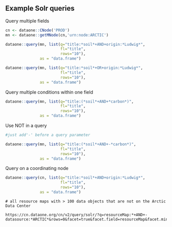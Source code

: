 ## Example Solr queries

Query multiple fields 

```r
cn <- dataone::CNode('PROD')
mn <- dataone::getMNode(cn,'urn:node:ARCTIC')
```

```r
dataone::query(mn, list(q="title:*soil*+AND+origin:*Ludwig*",
                        fl="title",
                        rows="10"),
               as = "data.frame")

dataone::query(mn, list(q="title:*soil*+OR+origin:*Ludwig*",
                        fl="title",
                        rows="10"),
               as = "data.frame")
```

Query multiple conditions within one field

```r
dataone::query(mn, list(q="title:(*soil*+AND+*carbon*)",
                        fl="title",
                        rows="10"),
               as = "data.frame")
```

Use NOT in a query

```r
#just add'-' before a query parameter

dataone::query(mn, list(q="title:(*soil*+AND+-*carbon*)",
                        fl="title",
                        rows="10"),
               as = "data.frame")
```



Query on a coordinating node

```r
dataone::query(cn, list(q="title:*soil*+AND+origin:*Ludwig*",
                        fl="title",
                        rows="10"),
               as = "data.frame")
```

```
# all resource maps with > 100 data objects that are not on the Arctic Data Center

https://cn.dataone.org/cn/v2/query/solr/?q=resourceMap:*+AND+-datasource:*ARCTIC*&rows=0&facet=true&facet.field=resourceMap&facet.mincount=100
```

